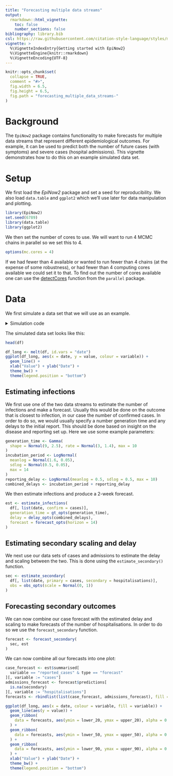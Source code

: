 ```yaml
---
title: "Forecasting multiple data streams"
output:
  rmarkdown::html_vignette:
    toc: false
    number_sections: false
bibliography: library.bib
csl: https://raw.githubusercontent.com/citation-style-language/styles/master/apa-numeric-superscript-brackets.csl
vignette: >
  %\VignetteIndexEntry{Getting started with EpiNow2}
  %\VignetteEngine{knitr::rmarkdown}
  %\VignetteEncoding{UTF-8}
---
```


```r
knitr::opts_chunk$set(
  collapse = TRUE,
  comment = "#>",
  fig.width = 6.5, 
  fig.height = 6.5,
  fig.path = "forecasting_multiple_data_streams-"
)
```

# Background

The `EpiNow2` package contains functionality to make forecasts for multiple data streams that represent different epidemiological outcomes.
For example, it can be used to predict both the number of future cases (with symptoms) and severe cases (hospital admissions).
This vignette demonstrates how to do this on an example simulated data set.

# Setup

We first load the _EpiNow2_ package and set a seed for reproducibility.
We also load `data.table` and `ggplot2` which we'll use later for data manipulation and plotting.

```r
library(EpiNow2)
set.seed(6789)
library(data.table)
library(ggplot2)
```

We then set the number of cores to use. We will want to run 4 MCMC chains in parallel so we set this to 4.

```r
options(mc.cores = 4)
```

If we had fewer than 4 available or wanted to run fewer than 4 chains (at the expense of some robustness), or had fewer than 4 computing cores available we could set it to that. To find out the number of cores available one can use the [detectCores](https://rdrr.io/r/parallel/detectCores.html) function from the `parallel` package.

# Data

We first simulate a data set that we will use as an example.

<details><summary> Simulation code</summary>

```r
cases <- example_confirmed[1:60]
```

We then generate another data set of hospitalisations, assuming that 10% of confirmed cases become hospitalised with a delay from case confirmation that is given by a lognormal distribution with mean of 7 days and standard deviation of 3 days.

```r
admission_delay <- LogNormal(mean = 7, sd = 3)
admission_scale <- Fixed(0.1)
```

We use the `simulate_secondary` function to generate a time series of hospitalisations

```r
## first, rename the column to what is expected by `simulate_secondary`
primary <- cases[, list(date, primary = confirm)]
## generate hospitalisation data
hosp <- simulate_secondary(
  primary,
  delays = delay_opts(admission_delay),
  obs = obs_opts(family = "poisson", scale = admission_scale)
)
```

Using this we then create a combined data set:

```r
df <- merge(primary, hosp, by = "date")
setnames(
  df,
  c("date", "primary", "secondary"),
  c("date", "cases", "hospitalisations")
)
```
</details>

The simulated data set looks like this:

```r
head(df)

df_long <- melt(df, id.vars = "date")
ggplot(df_long, aes(x = date, y = value, colour = variable)) +
  geom_line() +
  xlab("Value") + ylab("Date") +
  theme_bw() +
  theme(legend.position = "bottom")
```

## Estimating infections

We first use one of the two data streams to estimate the number of infections and make a forecast.
Usually this would be done on the outcome that is closest to infection, in our case the number of confirmed cases.
In order to do so, we would usually specify a number generation time and any delays to the initial report.
This should be done based on insight on the disease and reporting set up.
Here we use some example parameters:

```r
generation_time <- Gamma(
  shape = Normal(9, 2.5), rate = Normal(3, 1.4), max = 10
)
incubation_period <- LogNormal(
  meanlog = Normal(1.6, 0.05),
  sdlog = Normal(0.5, 0.05),
  max = 14
)
reporting_delay <- LogNormal(meanlog = 0.5, sdlog = 0.5, max = 10)
combined_delays <- incubation_period + reporting_delay
```

We then estimate infections and produce a 2-week forecast.

```r
est <- estimate_infections(
  df[, list(date, confirm = cases)],
  generation_time = gt_opts(generation_time),
  delay = delay_opts(combined_delays),
  forecast = forecast_opts(horizon = 14)
)
```

## Estimating secondary scaling and delay

We next use our data sets of cases and admissions to estimate the delay and scaling between the two.
This is done using the `estimate_secondary()` function.

```r
sec <- estimate_secondary(
  df[, list(date, primary = cases, secondary = hospitalisations)],
  obs = obs_opts(scale = Normal(0, 1))
)
```

## Forecasting secondary outcomes

We can now combine our case forecast with the estimated delay and scaling to make forecasts of the number of hospitalisations.
In order to do so we use the `forecast_secondary` function.

```r
forecast <- forecast_secondary(
  sec, est
)
```

We can now combine all our forecasts into one plot:

```r
case_forecast <- est$summarised[
  variable == "reported_cases" & type == "forecast"
][, variable := "cases"]
admissions_forecast <- forecast$predictions[
  is.na(secondary)
][, variable := "hospitalisations"]
forecasts <- rbindlist(list(case_forecast, admissions_forecast), fill = TRUE)

ggplot(df_long, aes(x = date, colour = variable, fill = variable)) +
  geom_line(aes(y = value)) +
  geom_ribbon(
    data = forecasts, aes(ymin = lower_20, ymax = upper_20), alpha = 0.8, colour = NA
  ) +
  geom_ribbon(
    data = forecasts, aes(ymin = lower_50, ymax = upper_50), alpha = 0.5, colour = NA
  ) +
  geom_ribbon(
    data = forecasts, aes(ymin = lower_90, ymax = upper_90), alpha = 0.2, colour = NA
  ) +
  xlab("Value") + ylab("Date") +
  theme_bw() +
  theme(legend.position = "bottom")
```
